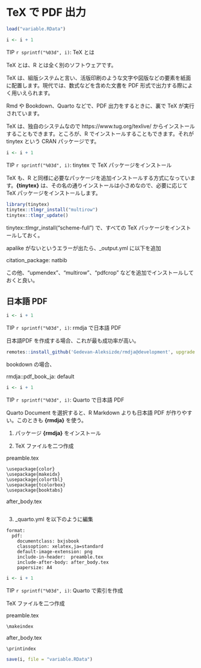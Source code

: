 # TeX で PDF 出力 {#tex}

```r
load("variable.RData")
```

::: callout-tip
```r
i <- i + 1
```

TIP `r sprintf("%03d", i)`: TeX とは
:::

TeX とは、R とは全く別のソフトウェアです。

TeX は、組版システムと言い、活版印刷のような文字や図版などの要素を紙面に配置します。現代では、数式などを含めた文書を PDF 形式で出力する際によく用いえられます。

Rmd や Bookdown、Quarto などで、PDF 出力をするときに、裏で TeX が実行されています。

TeX は、独自のシステムなので https://www.tug.org/texlive/ からインストールすることもできます。ところが、R でインストールすることもできます。それが tinytex という CRAN パッケージです。

::: callout-tip
```r
i <- i + 1
```

TIP `r sprintf("%03d", i)`: tinytex で TeX パッケージをインストール
:::

TeX も、R と同様に必要なパッケージを追加インストールする方式になっています。**{tinytex}** は、その名の通りインストールは小さめなので、必要に応じて TeX パッケージをインストールします。

```r
library(tinytex)
tinytex::tlmgr_install("multirow")
tinytex::tlmgr_update()
```

tinytex::tlmgr_install("scheme-full") で、すべての TeX パッケージをインストールしておく。

apalike がないというエラーが出たら、\_output.yml に以下を追加

citation_package: natbib

この他、"upmendex"、"multirow"、"pdfcrop" などを追加でインストールしておくと良い。

## 日本語 PDF

::: callout-tip
```r
i <- i + 1
```
TIP `r sprintf("%03d", i)`: rmdja で日本語 PDF
:::

日本語PDF を作成する場合、これが最も成功率が高い。

```r
remotes::install_github('Gedevan-Aleksizde/rmdja@development', upgrade = "never")
```

bookdown の場合、

rmdja::pdf_book_ja: default

::: callout-tip
```r
i <- i + 1
```
TIP `r sprintf("%03d", i)`: Quarto で日本語 PDF
:::

Quarto Document を選択すると、R Markdown よりも日本語 PDF が作りやすい。このときも **{rmdja}** を使う。

1. パッケージ **{rmdja}** をインストール

2. TeX ファイルを二つ作成

preamble.tex
```
\usepackage{color}
\usepackage{makeidx}
\usepackage{colortbl}
\usepackage{tcolorbox}
\usepackage{booktabs}
```

after_body.tex
```

```

3. _quarto.yml を以下のように編集

```
format:
  pdf:
    documentclass: bxjsbook
    classoption: xelatex,ja=standard
    default-image-extension: png
    include-in-header:  preamble.tex
    include-after-body: after_body.tex
    papersize: A4
```

::: callout-tip
```r
i <- i + 1
```
TIP `r sprintf("%03d", i)`: Quarto で索引を作成
:::

TeX ファイルを二つ作成

preamble.tex
```
\makeindex
```

after_body.tex
```
\printindex
```


```r
save(i, file = "variable.RData")
```
